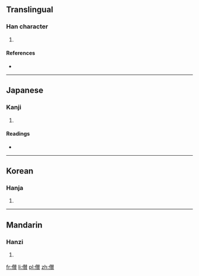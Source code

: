 ==Translingual==

===Han character===
{{Han char|rn=9|rad=人|as=15|sn=17|four=|canj=人手人金 (OQOC)|ids=⿰[[亻]][[賛]]}}

# {{defn|Han|sort=人15}}

====References====
* {{Han ref|kx=0120.250|dkj=01258|dj=0254.230|hdz=10232.140|uh=5127|ud=20775}}

----

==Japanese==

===Kanji===
{{ja-kanji|grade=|rs=人15}}

# {{defn|lang=ja|sort=人15}}

====Readings====
* {{ja-readings|on=[[さん]] (san)|kun=[[あつめる]] (atsumeru), [[あつまる]] (atsumaru)}}

----

==Korean==

===Hanja===
{{ko-hanja|hangeul=찬|rv=chan|mr=ch'an}}

# {{defn|lang=ko|sort=人15}}

----

==Mandarin==

===Hanzi===
{{cmn-hanzi|pin=[[zǎn]] ([[zan3]])|wg=tsan<sup>3</sup>}}

# {{defn|lang=cmn|sort=人15}}

[[fr:儧]]
[[li:儧]]
[[pl:儧]]
[[zh:儧]]